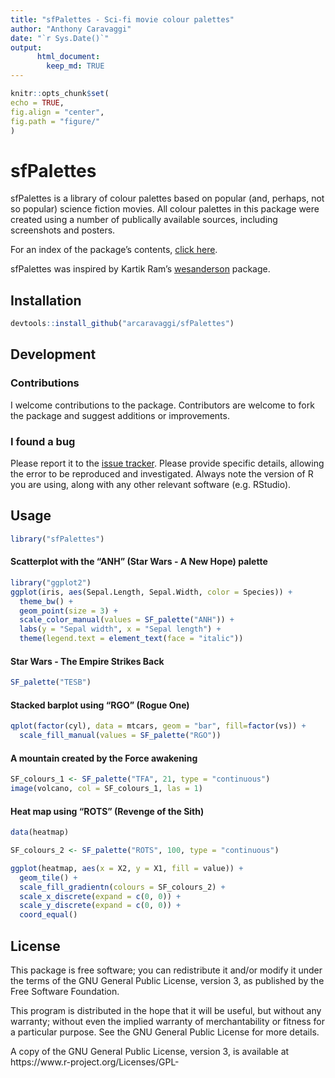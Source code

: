 ---
title: "sfPalettes - Sci-fi movie colour palettes"
author: "Anthony Caravaggi"
date: "`r Sys.Date()`"
output:  
      html_document:  
        keep_md: TRUE 
---
```{r, echo = FALSE}
knitr::opts_chunk$set(
echo = TRUE, 
fig.align = "center",
fig.path = "figure/"
)
```

# sfPalettes

sfPalettes is a library of colour palettes based on popular (and, perhaps, not so popular) science fiction movies. All colour palettes in this package were created using a number of publically available sources, including screenshots and posters. 

For an index of the package's contents, [click here](http://).

sfPalettes was inspired by Kartik Ram's [wesanderson](https://github.com/karthik/wesanderson) package.

## Installation
```{r install, eval = FALSE}
devtools::install_github("arcaravaggi/sfPalettes")
```

## Development

### Contributions

I welcome contributions to the package. Contributors are welcome to fork the package and suggest additions or improvements.  

### I found a bug

Please report it to the [issue tracker][issues]. Please provide specific details, allowing the error to be reproduced and investigated. Always note the version of R you are using, along with any other relevant software (e.g. RStudio).  

[issues]: https://github.com/arcaravaggi/sfPalettes/issues

## Usage
```{r usage}
library("sfPalettes")
```

#### Scatterplot with the "ANH" (Star Wars - A New Hope) palette
```{r ANH}
library("ggplot2")
ggplot(iris, aes(Sepal.Length, Sepal.Width, color = Species)) +
  theme_bw() +
  geom_point(size = 3) +
  scale_color_manual(values = SF_palette("ANH")) +
  labs(y = "Sepal width", x = "Sepal length") +
  theme(legend.text = element_text(face = "italic"))
```

#### Star Wars - The Empire Strikes Back
```{r TESB, fig.height = 1}
SF_palette("TESB")
```

#### Stacked barplot using "RGO" (Rogue One)
```{r RGO}
qplot(factor(cyl), data = mtcars, geom = "bar", fill=factor(vs)) +
  scale_fill_manual(values = SF_palette("RGO"))
```

#### A mountain created by the Force awakening
```{r TFA}
SF_colours_1 <- SF_palette("TFA", 21, type = "continuous")
image(volcano, col = SF_colours_1, las = 1)
```

#### Heat map using "ROTS" (Revenge of the Sith)
```{r ROTS}
data(heatmap)  

SF_colours_2 <- SF_palette("ROTS", 100, type = "continuous")

ggplot(heatmap, aes(x = X2, y = X1, fill = value)) + 
  geom_tile() + 
  scale_fill_gradientn(colours = SF_colours_2) + 
  scale_x_discrete(expand = c(0, 0)) +
  scale_y_discrete(expand = c(0, 0)) + 
  coord_equal() 
```

## License

This package is free software; you can redistribute it and/or modify it under the terms of the GNU General Public License, version 3, as published by the Free Software Foundation.

This program is distributed in the hope that it will be useful, but without any warranty; without even the implied warranty of merchantability or fitness for a particular purpose. See the GNU General Public License for more details.

A copy of the GNU General Public License, version 3, is available at https://www.r-project.org/Licenses/GPL-